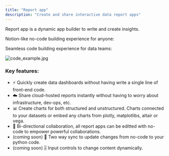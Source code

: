 ```yaml
---
title: "Report app"
description: "Create and share interactive data report apps"
---
```


Report app is a dynamic app builder to write and create insights. 

Notion-like no-code building experience for anyone:

Seamless code building experience for data teams:

![](/images/9cb496b-code_example.jpg "code_example.jpg")

### Key features:

* ⚡ Quickly create data dashboards without having write a single line of front-end code.
* ☁️ Share cloud-hosted reports instantly without having to worry about infrastructure, dev-ops, etc.
* 📊 Create charts for both structured and unstructured. Charts connected to your datasets or embed any charts from plotly, matplotlibs, altair or vega.
* 🤝 Bi-directional collaboration, all report apps can be editted with no-code to empower powerful collaborations.
* (coming soon) 🔄 Two way sync to update changes from no-code to your python code.
* (coming soon) 🎚️ Input controls to change content dynamically.